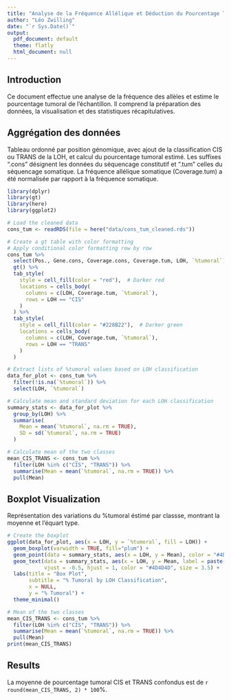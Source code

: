 ```yaml
---
title: "Analyse de la Fréquence Allélique et Déduction du Pourcentage Tumoral"
author: "Léo Zwilling"
date: "`r Sys.Date()`"
output:
  pdf_document: default
  theme: flatly
  html_document: null
---
```


## Introduction

Ce document effectue une analyse de la fréquence des allèles et estime le pourcentage tumoral de l'échantillon. Il comprend la préparation des données, la visualisation et des statistiques récapitulatives.

## Aggrégation des données

Tableau ordonné par position génomique, avec ajout de la classification CIS ou TRANS de la LOH, et calcul du pourcentage tumoral estimé.
Les suffixes ".cons" désignent les données du séquencage constitutif et ".tum" celles du séquencage somatique. 
La fréquence allélique somatique (Coverage.tum) a été normalisée par rapport à la fréquence somatique. 

```r
library(dplyr)
library(gt)
library(here)
library(ggplot2)

# Load the cleaned data
cons_tum <- readRDS(file = here("data/cons_tum_cleaned.rds"))

# Create a gt table with color formatting
# Apply conditional color formatting row by row
cons_tum %>%
  select(Pos., Gene.cons, Coverage.cons, Coverage.tum, LOH, `%tumoral`) %>%
  gt() %>%
  tab_style(
    style = cell_fill(color = "red"),  # Darker red
    locations = cells_body(
      columns = c(LOH, Coverage.tum, `%tumoral`),
      rows = LOH == "CIS"
    )
  ) %>%
  tab_style(
    style = cell_fill(color = "#228B22"),  # Darker green
    locations = cells_body(
      columns = c(LOH, Coverage.tum, `%tumoral`),
      rows = LOH == "TRANS"
    )
  )

``` 



```r
# Extract lists of %tumoral values based on LOH classification
data_for_plot <- cons_tum %>%
  filter(!is.na(`%tumoral`)) %>%
  select(LOH, `%tumoral`)

# Calculate mean and standard deviation for each LOH classification
summary_stats <- data_for_plot %>%
  group_by(LOH) %>%
  summarise(
    Mean = mean(`%tumoral`, na.rm = TRUE),
    SD = sd(`%tumoral`, na.rm = TRUE)
  )

# Calculate mean of the two classes
mean_CIS_TRANS <- cons_tum %>%
  filter(LOH %in% c("CIS", "TRANS")) %>%
  summarise(Mean = mean(`%tumoral`, na.rm = TRUE)) %>%
  pull(Mean)

``` 

## Boxplot Visualization

Représentation des variations du %tumoral éstimé par classse, montrant la moyenne et l'équart type.


```r

# Create the boxplot
ggplot(data_for_plot, aes(x = LOH, y = `%tumoral`, fill = LOH)) +
  geom_boxplot(varwidth = TRUE, fill="plum") +
  geom_point(data = summary_stats, aes(x = LOH, y = Mean), color = "#4D4D4D", size = 3, shape = 20, show.legend = FALSE) +
  geom_text(data = summary_stats, aes(x = LOH, y = Mean, label = paste("Mean:", round(Mean, 2), "±", round(SD, 2))), 
            vjust = -0.5, hjust = 1, color = "#4D4D4D", size = 3.5) +  
  labs(title = "Box Plot",
       subtitle = "% Tumoral by LOH Classification",
       x = NULL,
       y = "% Tumoral") +
  theme_minimal()

# Mean of the two classes
mean_CIS_TRANS <- cons_tum %>%
  filter(LOH %in% c("CIS", "TRANS")) %>%
  summarise(Mean = mean(`%tumoral`, na.rm = TRUE)) %>%
  pull(Mean)
print(mean_CIS_TRANS)

```

## Results

La moyenne de pourcentage tumoral CIS et TRANS confondus est de `r round(mean_CIS_TRANS, 2) * 100`%.








